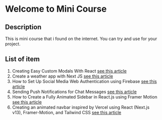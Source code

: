 # Welcome to Mini Course

## Description

This is mini course that i found on the internet. You can try and use for your project.

## List of item

1. Creating Easy Custom Modals With React [see this article](https://blog.openreplay.com/creating-easy-custom-modals-with-react/)
2. Create a weather app with Next JS [see this article](https://blog.openreplay.com/creating-a-weather-app-with-nextjs/)
3. How to Set Up Social Media Web Authentication using Firebase [see this article](https://www.freecodecamp.org/news/social-media-based-web-authentication-with-firebase/)
4. Sending Push Notifications for Chat Messages [see this article](https://medium.com/firebase-developers/ios-swift-send-a-push-notification-when-firebase-chat-message-is-sent-2ec0e6e412ac)
5. How to Create a Fully Animated Sidebar in React.js using Framer Motion [see this article](https://www.freecodecamp.org/news/create-a-fully-animated-sidebar/?ref=dailydev)
6. Creating an animated navbar inspired by Vercel using React (Next.js v13), Framer-Motion, and Tailwind CSS [see this article](https://dev.to/asheeshh/creating-an-animated-navbar-inspired-by-vercel-for-my-personal-site-using-react-nextjs-v13-framer-motion-and-tailwind-css-7ki)
